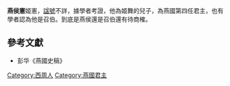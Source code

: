 '''燕侯憲'''姬憲，[[諡號|諡號]]不詳，據學者考證，他為姬舞的兒子，為燕國第四任君主，也有學者認為他是召伯。到底是燕侯還是召伯還有待商榷。

==參考文獻==
*彭华《燕國史稿》

{{中国皇帝|父 [[燕侯舞|燕侯舞]]|子 [[燕侯和|燕侯和]]|[[燕國|燕國君主]]|前？年—前？年}}
{{燕國君主}}
[[Category:西周人|Category:西周人]]
[[Category:燕國君主|Category:燕國君主]]